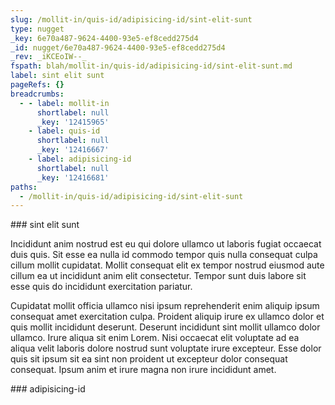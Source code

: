 ```yaml
---
slug: /mollit-in/quis-id/adipisicing-id/sint-elit-sunt
type: nugget
_key: 6e70a487-9624-4400-93e5-ef8cedd275d4
_id: nugget/6e70a487-9624-4400-93e5-ef8cedd275d4
_rev: _iKCEoIW--_
fspath: blah/mollit-in/quis-id/adipisicing-id/sint-elit-sunt.md
label: sint elit sunt
pageRefs: {}
breadcrumbs:
  - - label: mollit-in
      shortlabel: null
      _key: '12415965'
    - label: quis-id
      shortlabel: null
      _key: '12416667'
    - label: adipisicing-id
      shortlabel: null
      _key: '12416681'
paths:
  - /mollit-in/quis-id/adipisicing-id/sint-elit-sunt
---
```


<NuggetArea>
<Nugget slug="/mollit-in/quis-id/adipisicing-id/sint-elit-sunt" type="nugget" _key="6e70a487-9624-4400-93e5-ef8cedd275d4" _id="nugget/6e70a487-9624-4400-93e5-ef8cedd275d4" _rev="_iKCEoIW--_" fspath="blah/mollit-in/quis-id/adipisicing-id/sint-elit-sunt.md" label="sint elit sunt" paths="/mollit-in/quis-id/adipisicing-id/sint-elit-sunt">
<NuggetBody>
### sint elit sunt

Incididunt anim nostrud est eu qui dolore ullamco ut laboris fugiat occaecat duis quis. Sit esse ea nulla id commodo tempor quis nulla consequat culpa cillum mollit cupidatat. Mollit consequat elit ex tempor nostrud eiusmod aute cillum ea ut incididunt anim elit consectetur. Tempor sunt duis labore sit esse quis do incididunt exercitation pariatur.

Cupidatat mollit officia ullamco nisi ipsum reprehenderit enim aliquip ipsum consequat amet exercitation culpa. Proident aliquip irure ex ullamco dolor et quis mollit incididunt deserunt. Deserunt incididunt sint mollit ullamco dolor ullamco. Irure aliqua sit enim Lorem. Nisi occaecat elit voluptate ad ea aliqua velit laboris dolore nostrud sunt voluptate irure excepteur. Esse dolor quis sit ipsum sit ea sint non proident ut excepteur dolor consequat consequat. Ipsum anim et irure magna non irure incididunt amet.

</NuggetBody>
<Breadcrumbs>
<Crumbs>
<Crumb _key="12415965" label="mollit-in" /><Crumb _key="12416667" label="quis-id" /><Crumb _key="12416681" label="adipisicing-id" />
</Crumbs>
</Breadcrumbs>
</Nugget>

<NuggetsInbound>
</NuggetsInbound>
<NuggetsOutbound>
</NuggetsOutbound>
</NuggetArea>
<PassagesInbound>
<Passage direction="inbound" type="passage" _key="12416681" _id="passage/12416681" _rev="_iKCEoIS--_" label="adipisicing-id" passage="adipisicing-id" fspath="blah/mollit-in/quis-id/adipisicing-id" paths="/mollit-in/quis-id/adipisicing-id" slug="/mollit-in/quis-id/adipisicing-id">
<NuggetBody>
### adipisicing-id

</NuggetBody>
<Breadcrumbs>
<Crumbs>
<Crumb _key="12415965" label="mollit-in" /><Crumb _key="12416667" label="quis-id" />
</Crumbs>
</Breadcrumbs>
</Passage>

</PassagesInbound>
<PassagesOutbound>
</PassagesOutbound>